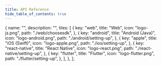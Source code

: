 ```yaml
---
title: API Reference
hide_table_of_contents: true
---
```



  {
    name: "",
    description: "",
    tiles: [
      {
        key: "web",
        title: "Web",
        icon: "logo-js.png",
        path: "./web/choosesdk",
      },
      {
        key: "android",
        title: "Android (Java)",
        icon: "logo-android.png",
        path: "./android/setting-up",
      },
      {
        key: "apple",
        title: "iOS (Swift)",
        icon: "logo-apple.png",
        path: "./ios/setting-up",
      },
      {
        key: "react-native",
        title: "React Native",
        icon: "logo-react.png",
        path: "./react-native/setting-up",
      },
      {
        key: "flutter",
        title: "Flutter",
        icon: "logo-flutter.png",
        path: "./flutter/setting-up",
      },
    ],
  },
];

<Tiles tileGroups={tileGroupsData} />
